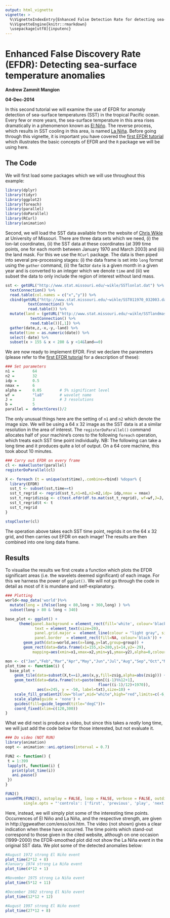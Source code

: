 ```yaml
---
output: html_vignette
vignette: >
  %\VignetteIndexEntry{Enhanced False Detection Rate for detecting sea-surface temperature anomalies}
  %\VignetteEngine{knitr::rmarkdown}
  \usepackage[utf8]{inputenc}
---
```


Enhanced False Discovery Rate (EFDR): Detecting sea-surface temperature anomalies
===================
**Andrew Zammit Mangion**

**04-Dec-2014**

In this second tutorial we will examine the use of EFDR for anomaly detection of sea-surface temperatures (SST) in the tropical Pacific ocean. Every few or more years, the sea-surface temperature in this area rises dramatically in a phenomenon known as [El Niño](http://en.wikipedia.org/wiki/El_Ni%C3%B1o). The reverse process, which results in SST cooling in this area, is named [La Niña](http://en.wikipedia.org/wiki/La_Ni%C3%B1a).  Before going through this vignette, it is important you have covered the [first EFDR tutorial](http://htmlpreview.github.io/?https://github.com/andrewzm/EFDR/blob/master/vignettes/EFDR.html) which illustrates the basic concepts of EFDR and the `R` package we will be using here.

## The Code


We will first load some packages which we will use throughout this example:

```r
library(dplyr)
library(tidyr)
library(ggplot2)
library(foreach)
library(parallel)
library(doParallel)
library(RCurl)
library(animation)
```

Second, we will load the SST data available from the website of [Chris Wikle](http://www.stat.missouri.edu/~wikle/datasets.html) at University of Missouri. There are three data sets which we need, (i) the lon-lat coordinates, (ii) the SST data at these coordinates (at 399 time points, one for each month between January 1970 and March 2003) and (iii) the land mask. For this we use the `RCurl` package. The data is then piped into several pre-processing stages: (i) the data frame is set into `long` format using the `gather` command, (ii) the factor `date` is a given month in a given year and is converted to an integer which we denote `time` and (iii) we subset the data to only include the region of interest without land mass.

```r
sst <- getURL("http://www.stat.missouri.edu/~wikle/SSTlonlat.dat") %>%
  textConnection() %>%
  read.table(col.names = c("x","y")) %>%
  cbind(getURL("http://www.stat.missouri.edu/~wikle/SST011970_032003.dat") %>%
          textConnection() %>%
          read.table()) %>%
  mutate(land = (getURL("http://www.stat.missouri.edu/~wikle/SSTlandmask.dat") %>%
           textConnection() %>%
           read.table())[,1]) %>% 
  gather(date,z,-x,-y,-land) %>%
  mutate(time = as.numeric(date)) %>%
  select(-date) %>%
  subset(x > 155 & x < 280 & y <14&land==0)
```

We are now ready to implement EFDR. First we declare the parameters (please refer to the [first EFDR tutorial](http://htmlpreview.github.io/?https://github.com/andrewzm/EFDR/blob/master/vignettes/EFDR.html) for a description of these):

```r
### Set parameters
n1 =        64
n2 =        32
idp =       0.5
nmax =      6
alpha =     0.05        # 5% significant level
wf =        "la8"       # wavelet name
J =         3           # 3 resolutions
b =         5     
parallel =  detectCores()/2
```

The only unusual things here are the setting of `n1` and `n2` which denote the image size. We will be using a 64 x 32 image as the SST data is at a similar resolution in the area of interest. The `registerDoParallel()` command allocates half of your machine's cores to the following `foreach` operation, which treats each SST time point individually. NB: The following can take a long time and it produces quite a lot of output. On a 64 core machine, this took about 10 minutes.

```r
### Carry out EFDR on every frame
cl <- makeCluster(parallel)
registerDoParallel(cl)

X <- foreach (t = unique(sst$time),.combine=rbind) %dopar% {
  library(EFDR)
  sst_t <- subset(sst,time==t)
  sst_t_regrid <- regrid(sst_t,n1=n1,n2=n2,idp= idp,nmax = nmax)
  sst_t_regrid$zsig <- c(test.efdr(df.to.mat(sst_t_regrid), wf=wf,J=J, alpha = alpha,parallel=parallel)$Z)
  sst_t_regrid$t <- t
  sst_t_regrid
}

stopCluster(cl)
```

The operation above takes each SST time point, regrids it on the 64 x 32 grid, and then carries out EFDR on each image! The results are then combined into one long data frame. 

## Results

To visualise the results we first create a function which plots the EFDR significant areas (i.e. the wavelets deemed significant) of each image. For this we harness the power of `ggplot()`. We will not go through the code in detail as most of it is mundane and self-explanatory.

```r
### Plotting
world<-map_data('world')%>%
  mutate(long = ifelse(long < 80,long + 360,long) ) %>%
  subset(long > 80 & long < 340)

base_plot <- ggplot() + 
	  theme(panel.background = element_rect(fill='white', colour='black'),
             text = element_text(size=20),
             panel.grid.major =  element_line(colour = "light gray", size = 0.05),
             panel.border  = element_rect(fill=NA, colour='black')) + 
		geom_path(data=world,aes(x=long,y=lat,group=group)) +
		geom_rect(data=data.frame(x1=155,x2=280,y1=14,y2=-29),
			mapping=aes(xmin=x1,xmax=x2,ymin=y1,ymax=y2),alpha=0,colour="black",linetype="dashed")

mon <- c("Jan","Feb","Mar","Apr","May","Jun","Jul","Aug","Sep","Oct","Nov","Dec")
plot_time <- function(i) {
  base_plot + 
    geom_tile(data=subset(X,t==i),aes(x,y,fill=zsig,alpha=abs(zsig))) + 
    geom_text(data=data.frame(txt=paste(mon[(i-1)%%12+1],
                                         floor((i-1)/12)+1970)),
              aes(x=245, y = -50, label=txt),size=10) +
    scale_fill_gradient2(low="blue",mid="white",high="red",limits=c(-6,6)) +
    scale_alpha(guide = 'none') +
    guides(fill=guide_legend(title="degC"))+
    coord_fixed(xlim=c(120,300))   
}
```

What we did next is produce a video, but since this takes a *really* long time, we will just add the code below for those interested, but not evaluate it.

```r
### Do video (NOT RUN)
library(animation)
oopt <- animation::ani.options(interval = 0.7)

FUN2 <- function() {
 t = 1:399
 lapply(t, function(i) {
   print(plot_time(i))
   ani.pause()
 })
}

FUN2()
saveHTML(FUN2(), autoplay = FALSE, loop = FALSE, verbose = FALSE, outdir = ".",
        single.opts = "'controls': ['first', 'previous', 'play', 'next', 'last', 'loop', 'speed'], 'delayMin': 0")
```

Here, instead, we will simply plot some of the interesting time points. Occurrences of El Niño and La Niña, and the respective strength, are given in http://ggweather.com/enso/oni.htm. The video (not shown) gives a clear indication when these have occurred. The time points which stand-out correspond to those given in the cited website, although on one occasion (1999--2000) the EFDR-smoothed plot did not show the La Niña event in the original SST data. We plot some of the detected anomalies below:

```r
#August 1972 strong El Niño event
plot_time(2*12 + 8)
#January 1974 strong La Niña event
plot_time(4*12 + 1)
```

```r
#November 1975 strong La Niña event
plot_time(5*12 + 11)
```

```r
#December 1982 strong El Niño event
plot_time(12*12 + 12)
```

```r
#August 1997 strong El Niño event
plot_time(27*12 + 8)
```
